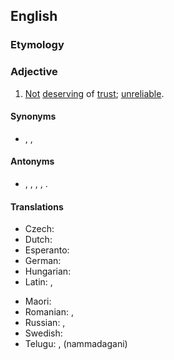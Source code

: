 ==English==

===Etymology===
{{prefix|en|un|trustworthy}}

===Adjective===
{{en-adj}}

# [[not|Not]] [[deserve|deserving]] of [[trust]]; [[unreliable]].

====Synonyms====
* {{sense|not deserving of trust, unreliable}} {{l|en|inaccurate}}, {{l|en|insincere}}, {{l|en|unreliable}}

====Antonyms====
* {{sense|not deserving of trust, unreliable}} {{l|en|true}}, {{l|en|accurate}}, {{l|en|sincere}}, {{l|en|faithful}}, {{l|en|reliable}}.

====Translations====
{{trans-top|not deserving of trust; unreliable}}
* Czech: {{t|cs|nedůvěryhodný|m}}
* Dutch: {{t+|nl|onbetrouwbaar}}
* Esperanto: {{t|eo|malfidinda}}
* German: {{t|de|unzuverlässig}}
* Hungarian: {{t+|hu|megbízhatatlan}}
* Latin: {{t|la|infidus}}, {{t|la|levifīdus}}
{{trans-mid}}
* Maori: {{t|mi|ngutu tere}} {{qualifier|of people}}
* Romanian: {{t+|ro|îndoielnic}}, {{t+|ro|nesigur}}
* Russian: {{t+|ru|ненадёжный}}, {{t|ru|[[не]] [[заслуживать|заслу́живающий]] [[доверие|дове́рия]]}}
* Swedish: {{t+|sv|opålitlig}}
* Telugu: {{t+|te|అవిశ్వసనీయము}}, {{t|te|నమ్మదగని}} (nammadagani)
{{trans-bottom}}